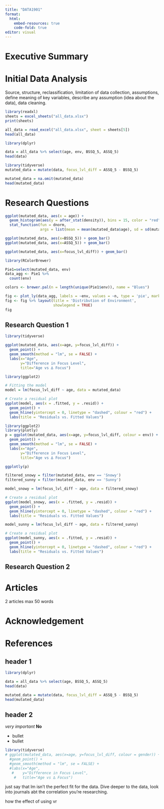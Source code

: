 ```yaml
---
title: "DATA1901"
format: 
  html:
    embed-resources: true
    code-fold: true
editor: visual
---
```


# Executive Summary

# Initial Data Analysis

Source, structure, reclassification, limitation of data collection, assumptions, define meaning of key variables, describe any assumption (idea about the data), data cleaning.

```r
library(readxl)
sheets = excel_sheets("all_data.xlsx")
print(sheets)
```

```r
all_data = read_excel("all_data.xlsx", sheet = sheets[5])
head(all_data)
```

```r
library(dplyr)

data = all_data %>% select(age, env, BSSQ_5, ASSQ_5)
head(data)
```

```r
library(tidyverse)
mutated_data = mutate(data, focus_lvl_diff = ASSQ_5 - BSSQ_5)

mutated_data = na.omit(mutated_data)
head(mutated_data)
```

# Research Questions

```r
ggplot(mutated_data, aes(x = age)) + 
  geom_histogram(aes(y = after_stat(density)), bins = 15, color = "red", fill = "orange") +
  stat_function(fun = dnorm, 
                args = list(mean = mean(mutated_data$age), sd = sd(mutated_data$age)))
```

```r
ggplot(mutated_data, aes(x=BSSQ_5)) + geom_bar()
ggplot(mutated_data, aes(x=ASSQ_5)) + geom_bar()
```

```r
ggplot(mutated_data, aes(x=focus_lvl_diff)) + geom_bar()
```

```r
library(RColorBrewer)

Pie1=select(mutated_data, env)
data_agg <- Pie1 %>%
  count(env)

colors <- brewer.pal(n = length(unique(Pie1$env)), name = "Blues")

fig <- plot_ly(data_agg, labels = ~env, values = ~n, type = 'pie', marker = list(colors = colors))
fig <- fig %>% layout(title = 'Distribution of Environment',
                      showlegend = TRUE)
fig
```

## Research Question 1

```r
library(tidyverse)

ggplot(mutated_data, aes(x=age, y=focus_lvl_diff)) +
  geom_point() + 
  geom_smooth(method = "lm", se = FALSE) + 
  labs(x="Age",
       y="Difference in Focus Level",
       title="Age vs ∆ Focus") 
```

```r
library(ggplot2)

# Fitting the model
model = lm(focus_lvl_diff ~ age, data = mutated_data)

# Create a residual plot
ggplot(model, aes(x = .fitted, y = .resid)) +
  geom_point() +
  geom_hline(yintercept = 0, linetype = "dashed", colour = "red") +
  labs(title = "Residuals vs. Fitted Values")
```

```r
library(ggplot2)
library(plotly)
p = ggplot(mutated_data, aes(x=age, y=focus_lvl_diff, colour = env)) +
  geom_point() + 
  geom_smooth(method = "lm", se = FALSE) + 
  labs(x="Age",
       y="Difference in Focus Level",
       title="Age vs ∆ Focus") 

ggplotly(p)
```

```r
filtered_snowy = filter(mutated_data, env == 'Snowy')
filtered_sunny = filter(mutated_data, env == 'Sunny')
```

```r
model_snowy = lm(focus_lvl_diff ~ age, data = filtered_snowy)

# Create a residual plot
ggplot(model_snowy, aes(x = .fitted, y = .resid)) +
  geom_point() +
  geom_hline(yintercept = 0, linetype = "dashed", colour = "red") +
  labs(title = "Residuals vs. Fitted Values")
```

```r
model_sunny = lm(focus_lvl_diff ~ age, data = filtered_sunny)

# Create a residual plot
ggplot(model_sunny, aes(x = .fitted, y = .resid)) +
  geom_point() +
  geom_hline(yintercept = 0, linetype = "dashed", colour = "red") +
  labs(title = "Residuals vs. Fitted Values")
```

## Research Question 2

# Articles

2 articles max 50 words

# Acknowledgement

# References

::: panel-tabset
## header 1

```r
library(dplyr)

data = all_data %>% select(age, BSSQ_5, ASSQ_5)
head(data)
```

```r
mutated_data = mutate(data, focus_lvl_diff = ASSQ_5 - BSSQ_5)
head(mutated_data)
```

## header 2

*very important* **No**

-   bullet
-   bullet

```r
library(tidyverse)
# ggplot(mutated_data, aes(x=age, y=focus_lvl_diff, colour = gender)) +
  #geom_point() + 
  #geom_smooth(method = "lm", se = FALSE) + 
  #labs(x="Age",
   #    y="Difference in Focus Level",
    #   title="Age vs ∆ Focus") 
```
:::

just say that lm isn't the perfect fit for the data. Dive deeper to the data, look into journals abt the correlation you're researching.

how the effect of using vr
